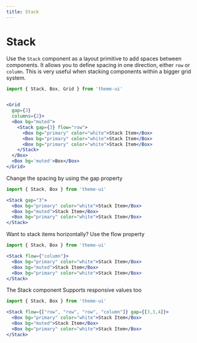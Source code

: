 ```yaml
---
title: Stack
---
```


# Stack

Use the `Stack` component as a layout primitive to add spaces between components. It allows you to define
spacing in one direction, either `row` or `column`. This is very useful when stacking components within a bigger grid system. 

```js
import { Stack, Box, Grid } from 'theme-ui'
```

```jsx live=true

<Grid
  gap={3}
  columns={2}>
  <Box bg="muted">
    <Stack gap={3} flow="row">
      <Box bg="primary" color="white">Stack Item</Box>
      <Box bg="primary" color="white">Stack Item</Box>
      <Box bg="primary" color="white">Stack Item</Box>
    </Stack>
  </Box>
  <Box bg='muted'>Box</Box>
</Grid>
```

Change the spacing by using the gap property

```js
import { Stack, Box } from 'theme-ui'
```

```jsx live=true
<Stack gap="3">
  <Box bg="primary" color="white">Stack Item</Box>
  <Box bg="muted">Stack Item</Box>
  <Box bg="primary" color="white">Stack Item</Box>
</Stack>
```

Want to stack items horizontally? Use the flow property

```js
import { Stack, Box } from 'theme-ui'
```

```jsx live=true
<Stack flow={"column"}>
  <Box bg="primary" color="white">Stack Item</Box>
  <Box bg="muted">Stack Item</Box>
  <Box bg="primary" color="white">Stack Item</Box>
</Stack>
```

The Stack component Supports responsive values too


```js
import { Stack, Box } from 'theme-ui'
```

```jsx live=true
<Stack flow={["row", "row", "row", "column"]} gap={[3,3,4]}>
  <Box bg="primary" color="white">Stack Item</Box>
  <Box bg="muted">Stack Item</Box>
  <Box bg="primary" color="white">Stack Item</Box>
</Stack>
```